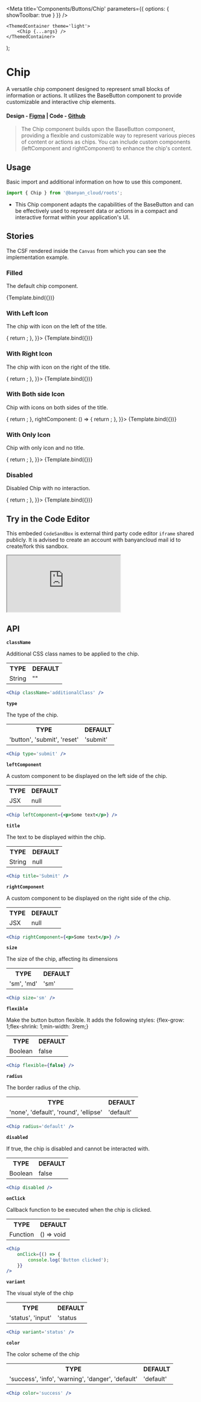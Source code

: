 

<Meta title='Components/Buttons/Chip' parameters={{ options: { showToolbar: true } }} />

	<ThemedContainer theme='light'>
		<Chip {...args} />
	</ThemedContainer>
);

# Chip

A versatile chip component designed to represent small blocks of information or actions. It utilizes the BaseButton component to provide customizable and interactive chip elements.

#### Design - [Figma](https://www.figma.com/file/e9opoAtQHBo4vFd6u0Co98/Component-Library?type=design&node-id=135-18700&mode=design&t=COZ0piydDEh1Sggi-0) | Code - [Github](https://github.com/banyandata-cloud/roots/tree/main/components/buttons/chip)

> The Chip component builds upon the BaseButton component, providing a flexible and customizable way to represent various pieces of content or actions as chips. You can include custom components (leftComponent and rightComponent) to enhance the chip's content.

## Usage

Basic import and additional information on how to use this component.

```js
import { Chip } from '@banyan_cloud/roots';
```

-   This Chip component adapts the capabilities of the BaseButton and can be effectively used to represent data or actions in a compact and interactive format within your application's UI.

## Stories

The CSF rendered inside the `Canvas` from which you can see the implementation example.

### Filled

The default chip component.

<Canvas>
	<Story
		name='Default Chip'
		args={{
			title: 'Chip Name',
			variant: 'contained',
			size: 'md',
			radius: 'default',
			color: 'default',
		}}>
		{Template.bind({})}
	</Story>
</Canvas>

### With Left Icon

The chip with icon on the left of the title.

<Canvas>
	<Story
		name='With Left Icon'
		args={{
			title: 'Chip Name',
			variant: 'contained',
			size: 'md',
			radius: 'default',
			color: 'default',
			leftComponent: () => {
				return <CopyIcon color='#ffffff' />;
			},
		}}>
		{Template.bind({})}
	</Story>
</Canvas>

### With Right Icon

The chip with icon on the right of the title.

<Canvas>
	<Story
		name='With Right Icon'
		args={{
			title: 'Chip Name',
			variant: 'contained',
			size: 'md',
			radius: 'default',
			color: 'default',
			rightComponent: () => {
				return <CopyIcon color='#ffffff' />;
			},
		}}>
		{Template.bind({})}
	</Story>
</Canvas>

### With Both side Icon

Chip with icons on both sides of the title.

<Canvas>
	<Story
		name='With both side icon'
		args={{
			title: 'Chip Name',
			variant: 'contained',
			size: 'md',
			radius: 'default',
			color: 'default',
			leftComponent: () => {
				return <CopyIcon color='#ffffff' />;
			},
			rightComponent: () => {
				return <ArrowIcon color='#ffffff' />;
			},
		}}>
		{Template.bind({})}
	</Story>
</Canvas>

### With Only Icon

Chip with only icon and no title.

<Canvas>
	<Story
		name='With only icon'
		args={{
			title: '',
			variant: 'contained',
			size: 'md',
			radius: 'default',
			color: 'default',
			leftComponent: () => {
				return <CalenderIcon color='#ffffff' />;
			},
		}}>
		{Template.bind({})}
	</Story>
</Canvas>

### Disabled

Disabled Chip with no interaction.

<Canvas>
	<Story
		name='Disabled'
		args={{
			title: 'Chip Name',
			variant: 'contained',
			size: 'md',
			radius: 'default',
			color: 'secondary',
			disabled: true,
			leftComponent: () => {
				return <CopyIcon color='#ffffff' />;
			},
		}}>
		{Template.bind({})}
	</Story>
</Canvas>

## Try in the Code Editor

This embeded `CodeSandBox` is external third party code editor `iframe` shared publicly. It is advised to create an account with banyancloud mail id to create/fork this sandbox.

<iframe
	src='https://codesandbox.io/embed/bitter-forest-y75dq3?fontsize=14&hidenavigation=1&theme=dark'
	style={{ width: '100%', height: '500px', border: 0, borderRadius: '4px', overflow: 'hidden' }}
	title='BanyanCloud - Chip'
	allow='accelerometer; ambient-light-sensor; camera; encrypted-media; geolocation; gyroscope; hid; microphone; midi; payment; usb; vr; xr-spatial-tracking'
	sandbox='allow-forms allow-modals allow-popups allow-presentation allow-same-origin allow-scripts'></iframe>

## API

**`className`**

Additional CSS class names to be applied to the chip.

<table style={{ width: '100%' }}>
	<tr>
		<th style={{ textAlign: 'left', width: '50%' }}>TYPE</th>
		<th style={{ textAlign: 'left', width: '50%' }}>DEFAULT</th>
	</tr>
	<tr>
		<td>String</td>
		<td>""</td>
	</tr>
</table>

```jsx
<Chip className='additionalClass' />
```

**`type`**

The type of the chip.

<table style={{ width: '100%' }}>
	<tr>
		<th style={{ textAlign: 'left', width: '50%' }}>TYPE</th>
		<th style={{ textAlign: 'left', width: '50%' }}>DEFAULT</th>
	</tr>
	<tr>
		<td>'button', 'submit', 'reset'</td>
		<td>'submit'</td>
	</tr>
</table>

```jsx
<Chip type='submit' />
```

**`leftComponent`**

A custom component to be displayed on the left side of the chip.

<table style={{ width: '100%' }}>
	<tr>
		<th style={{ textAlign: 'left', width: '50%' }}>TYPE</th>
		<th style={{ textAlign: 'left', width: '50%' }}>DEFAULT</th>
	</tr>
	<tr>
		<td>JSX</td>
		<td>null</td>
	</tr>
</table>

```jsx
<Chip leftComponent={<p>Some text</p>} />
```

**`title`**

The text to be displayed within the chip.

<table style={{ width: '100%' }}>
	<tr>
		<th style={{ textAlign: 'left', width: '50%' }}>TYPE</th>
		<th style={{ textAlign: 'left', width: '50%' }}>DEFAULT</th>
	</tr>
	<tr>
		<td>String</td>
		<td>null</td>
	</tr>
</table>

```jsx
<Chip title='Submit' />
```

**`rightComponent`**

A custom component to be displayed on the right side of the chip.

<table style={{ width: '100%' }}>
	<tr>
		<th style={{ textAlign: 'left', width: '50%' }}>TYPE</th>
		<th style={{ textAlign: 'left', width: '50%' }}>DEFAULT</th>
	</tr>
	<tr>
		<td>JSX</td>
		<td>null</td>
	</tr>
</table>

```jsx
<Chip rightComponent={<p>Some text</p>} />
```

**`size`**

The size of the chip, affecting its dimensions

<table style={{ width: '100%' }}>
	<tr>
		<th style={{ textAlign: 'left', width: '50%' }}>TYPE</th>
		<th style={{ textAlign: 'left', width: '50%' }}>DEFAULT</th>
	</tr>
	<tr>
		<td>'sm', 'md'</td>
		<td>'sm'</td>
	</tr>
</table>

```jsx
<Chip size='sm' />
```

**`flexible`**

Make the button button flexible. It adds the following styles: {flex-grow: 1;flex-shrink: 1;min-width: 3rem;}

<table style={{ width: '100%' }}>
	<tr>
		<th style={{ textAlign: 'left', width: '50%' }}>TYPE</th>
		<th style={{ textAlign: 'left', width: '50%' }}>DEFAULT</th>
	</tr>
	<tr>
		<td>Boolean</td>
		<td>false</td>
	</tr>
</table>

```jsx
<Chip flexible={false} />
```

**`radius`**

The border radius of the chip.

<table style={{ width: '100%' }}>
	<tr>
		<th style={{ textAlign: 'left', width: '50%' }}>TYPE</th>
		<th style={{ textAlign: 'left', width: '50%' }}>DEFAULT</th>
	</tr>
	<tr>
		<td>'none', 'default', 'round', 'ellipse'</td>
		<td>'default'</td>
	</tr>
</table>

```jsx
<Chip radius='default' />
```

**`disabled`**

If true, the chip is disabled and cannot be interacted with.

<table style={{ width: '100%' }}>
	<tr>
		<th style={{ textAlign: 'left', width: '50%' }}>TYPE</th>
		<th style={{ textAlign: 'left', width: '50%' }}>DEFAULT</th>
	</tr>
	<tr>
		<td>Boolean</td>
		<td>false</td>
	</tr>
</table>

```jsx
<Chip disabled />
```

**`onClick`**

Callback function to be executed when the chip is clicked.

<table style={{ width: '100%' }}>
	<tr>
		<th style={{ textAlign: 'left', width: '50%' }}>TYPE</th>
		<th style={{ textAlign: 'left', width: '50%' }}>DEFAULT</th>
	</tr>
	<tr>
		<td>Function</td>
		<td>() => void</td>
	</tr>
</table>

```jsx
<Chip
	onClick={() => {
		console.log('Button clicked');
	}}
/>
```

**`variant`**

The visual style of the chip

<table style={{ width: '100%' }}>
	<tr>
		<th style={{ textAlign: 'left', width: '50%' }}>TYPE</th>
		<th style={{ textAlign: 'left', width: '50%' }}>DEFAULT</th>
	</tr>
	<tr>
		<td>'status', 'input'</td>
		<td>'status</td>
	</tr>
</table>

```jsx
<Chip variant='status' />
```

**`color`**

The color scheme of the chip

<table style={{ width: '100%' }}>
	<tr>
		<th style={{ textAlign: 'left', width: '50%' }}>TYPE</th>
		<th style={{ textAlign: 'left', width: '50%' }}>DEFAULT</th>
	</tr>
	<tr>
		<td>'success', 'info', 'warning', 'danger', 'default'</td>
		<td>'default'</td>
	</tr>
</table>

```jsx
<Chip color='success' />
```
